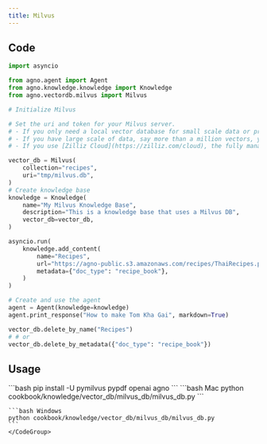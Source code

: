 ```yaml
---
title: Milvus 
---
```


## Code

```python cookbook/knowledge/vector_db/milvus_db/milvus_db.py
import asyncio

from agno.agent import Agent
from agno.knowledge.knowledge import Knowledge
from agno.vectordb.milvus import Milvus

# Initialize Milvus

# Set the uri and token for your Milvus server.
# - If you only need a local vector database for small scale data or prototyping, setting the uri as a local file, e.g.`./milvus.db`, is the most convenient method, as it automatically utilizes [Milvus Lite](https://milvus.io/docs/milvus_lite.md) to store all data in this file.
# - If you have large scale of data, say more than a million vectors, you can set up a more performant Milvus server on [Docker or Kubernetes](https://milvus.io/docs/quickstart.md). In this setup, please use the server address and port as your uri, e.g.`http://localhost:19530`. If you enable the authentication feature on Milvus, use "<your_username>:<your_password>" as the token, otherwise don't set the token.
# - If you use [Zilliz Cloud](https://zilliz.com/cloud), the fully managed cloud service for Milvus, adjust the `uri` and `token`, which correspond to the [Public Endpoint and API key](https://docs.zilliz.com/docs/on-zilliz-cloud-console#cluster-details) in Zilliz Cloud.

vector_db = Milvus(
    collection="recipes",
    uri="tmp/milvus.db",
)
# Create knowledge base
knowledge = Knowledge(
    name="My Milvus Knowledge Base",
    description="This is a knowledge base that uses a Milvus DB",
    vector_db=vector_db,
)

asyncio.run(
    knowledge.add_content(
        name="Recipes",
        url="https://agno-public.s3.amazonaws.com/recipes/ThaiRecipes.pdf",
        metadata={"doc_type": "recipe_book"},
    )
)

# Create and use the agent
agent = Agent(knowledge=knowledge)
agent.print_response("How to make Tom Kha Gai", markdown=True)

vector_db.delete_by_name("Recipes")
# # or
vector_db.delete_by_metadata({"doc_type": "recipe_book"})
```

## Usage

<Steps>
  <Snippet file="create-venv-step.mdx" />

  <Step title="Install libraries">
    ```bash
    pip install -U pymilvus pypdf openai agno
    ```
  </Step>

  <Step title="Run Agent">
    <CodeGroup>
    ```bash Mac
    python cookbook/knowledge/vector_db/milvus_db/milvus_db.py
    ```

    ```bash Windows
    python cookbook/knowledge/vector_db/milvus_db/milvus_db.py
    ```
    </CodeGroup>
  </Step>
</Steps>